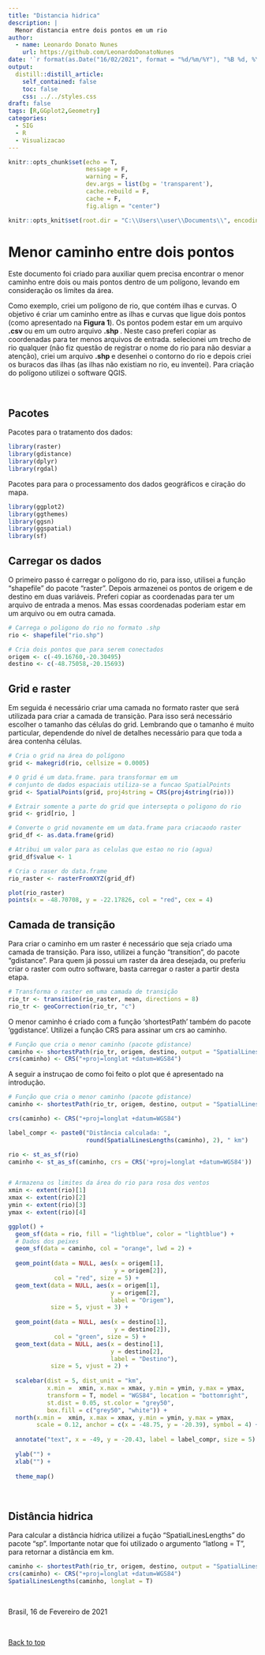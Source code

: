 ```yaml
---
title: "Distancia hidrica"
description: |
  Menor distancia entre dois pontos em um rio
author:
  - name: Leonardo Donato Nunes
    url: https://github.com/LeonardoDonatoNunes
date: '`r format(as.Date("16/02/2021", format = "%d/%m/%Y"), "%B %d, %Y")`'
output:
  distill::distill_article:
    self_contained: false
    toc: false
    css: ../../styles.css
draft: false
tags: [R,GGplot2,Geometry]
categories:
  - SIG
  - R
  - Visualizacao
---
```


```r
knitr::opts_chunk$set(echo = T,
                      message = F, 
                      warning = F, 
                      dev.args = list(bg = 'transparent'),
                      cache.rebuild = F,
                      cache = F,
                      fig.align = "center")

knitr::opts_knit$set(root.dir = "C:\\Users\\user\\Documents\\", encoding = getOption("encoding"))
```




# Menor caminho entre dois pontos {.tabset}

Este documento foi criado para auxiliar quem precisa encontrar o menor caminho entre dois ou mais pontos dentro de um polígono, levando em consideração os limítes da área.


Como exemplo, criei um polígono de rio, que contém ilhas e curvas. O objetivo é criar um caminho entre as ilhas e curvas que ligue dois pontos (como apresentado na **Figura 1**). Os pontos podem estar em um arquivo **.csv ** ou em um outro arquivo **.shp **. Neste caso preferi copiar as coordenadas para ter menos arquivos de entrada. selecionei um trecho de rio qualquer (não fiz questão de registrar o nome do rio para não desviar a atenção), criei um arquivo **.shp ** e desenhei o contorno do rio e depois criei os buracos das ilhas (as ilhas não existiam no rio, eu inventei). Para criação do polígono utilizei o software QGIS.

<br />

## Pacotes

Pacotes para o tratamento dos dados:

```r
library(raster)
library(gdistance)
library(dplyr)
library(rgdal)
```

Pacotes para para o processamento dos dados geográficos e ciração do mapa.

```r
library(ggplot2)
library(ggthemes)
library(ggsn)
library(ggspatial)
library(sf)
```

## Carregar os dados

O primeiro passo é carregar o polígono do rio, para isso, utilisei a função "shapefile" do pacote "raster". Depois armazenei os pontos de origem e de destino em duas variáveis. Preferi copiar as coordenadas para ter um arquivo de entrada a menos. Mas essas coordenadas poderiam estar em um arquivo ou em outra camada. 

```r
# Carrega o poligono do rio no formato .shp
rio <- shapefile("rio.shp")

# Cria dois pontos que para serem conectados
origem <- c(-49.16760,-20.30495)
destino <- c(-48.75058,-20.15693)

```

## Grid e raster

Em seguida é necessário criar uma camada no formato raster que será utilizada para criar a camada de transição. Para isso será necessário escolher o tamanho das células do grid. Lembrando que o tamanho é muito particular, dependende do nível de detalhes necessário para que toda a área contenha células. 


```r
# Cria o grid na área do polígono
grid <- makegrid(rio, cellsize = 0.0005)

# O grid é um data.frame. para transformar em um  
# conjunto de dados espaciais utiliza-se a funcao SpatialPoints
grid <- SpatialPoints(grid, proj4string = CRS(proj4string(rio)))

# Extrair somente a parte do grid que intersepta o poligono do rio
grid <- grid[rio, ]

# Converte o grid novamente em um data.frame para criacaodo raster
grid_df <- as.data.frame(grid)

# Atribui um valor para as celulas que estao no rio (agua)
grid_df$value <- 1

# Cria o raser do data.frame
rio_raster <- rasterFromXYZ(grid_df)

plot(rio_raster)
points(x = -48.70708, y = -22.17826, col = "red", cex = 4)

```


## Camada de transição

Para criar o caminho em um raster é necessário que seja criado uma camada de transição. Para isso, utilizei a função "transition", do pacote "gdistance". Para quem já possui um raster da área desejada, ou preferiu criar o raster com outro software, basta carregar o raster a partir desta etapa. 


```r
# Transforma o raster em uma camada de transição
rio_tr <- transition(rio_raster, mean, directions = 8)
rio_tr <- geoCorrection(rio_tr, "c")

```


O menor caminho é criado com a função 'shortestPath' também do pacote 'ggdistance'. Utilizei a função CRS para assinar um crs ao caminho.


```r
# Função que cria o menor caminho (pacote gdistance)
caminho <- shortestPath(rio_tr, origem, destino, output = "SpatialLines")
crs(caminho) <- CRS("+proj=longlat +datum=WGS84")

```

A seguir a instruçao de como foi feito o plot que é apresentado na introdução.

```r
# Função que cria o menor caminho (pacote gdistance)
caminho <- shortestPath(rio_tr, origem, destino, output = "SpatialLines")

crs(caminho) <- CRS("+proj=longlat +datum=WGS84")

label_compr <- paste0("Distância calculada: ",
                      round(SpatialLinesLengths(caminho), 2), " km")

rio <- st_as_sf(rio)
caminho <- st_as_sf(caminho, crs = CRS('+proj=longlat +datum=WGS84'))


# Armazena os limites da área do rio para rosa dos ventos 
xmin <- extent(rio)[1]
xmax <- extent(rio)[2]
ymin <- extent(rio)[3]
ymax <- extent(rio)[4]

ggplot() +
  geom_sf(data = rio, fill = "lightblue", color = "lightblue") +
  # Dados dos peixes
  geom_sf(data = caminho, col = "orange", lwd = 2) +
  
  geom_point(data = NULL, aes(x = origem[1],
                              y = origem[2]), 
             col = "red", size = 5) +
  geom_text(data = NULL, aes(x = origem[1],
                             y = origem[2],
                             label = "Origem"),
            size = 5, vjust = 3) +
  
  geom_point(data = NULL, aes(x = destino[1], 
                              y = destino[2]),
             col = "green", size = 5) +
  geom_text(data = NULL, aes(x = destino[1],
                             y = destino[2], 
                             label = "Destino"), 
            size = 5, vjust = 2) +
  
  scalebar(dist = 5, dist_unit = "km", 
           x.min =  xmin, x.max = xmax, y.min = ymin, y.max = ymax,
           transform = T, model = "WGS84", location = "bottomright", 
           st.dist = 0.05, st.color = "grey50",
           box.fill = c("grey50", "white")) +
  north(x.min =  xmin, x.max = xmax, y.min = ymin, y.max = ymax,
        scale = 0.12, anchor = c(x = -48.75, y = -20.39), symbol = 4) +
  
  annotate("text", x = -49, y = -20.43, label = label_compr, size = 5) +
  
  ylab("") +
  xlab("") +
  
  theme_map()

```
<br />

## Distância hidrica
Para calcular a distância hídrica utilizei a fução "SpatialLinesLengths" do pacote "sp". Importante notar que foi utilizado o argumento "latlong = T", para retornar a distância em km.


```r
caminho <- shortestPath(rio_tr, origem, destino, output = "SpatialLines")
crs(caminho) <- CRS("+proj=longlat +datum=WGS84")
SpatialLinesLengths(caminho, longlat = T)
```

</br >

Brasil, 16 de Fevereiro de 2021

</br >

 <a href="#top">Back to top</a>